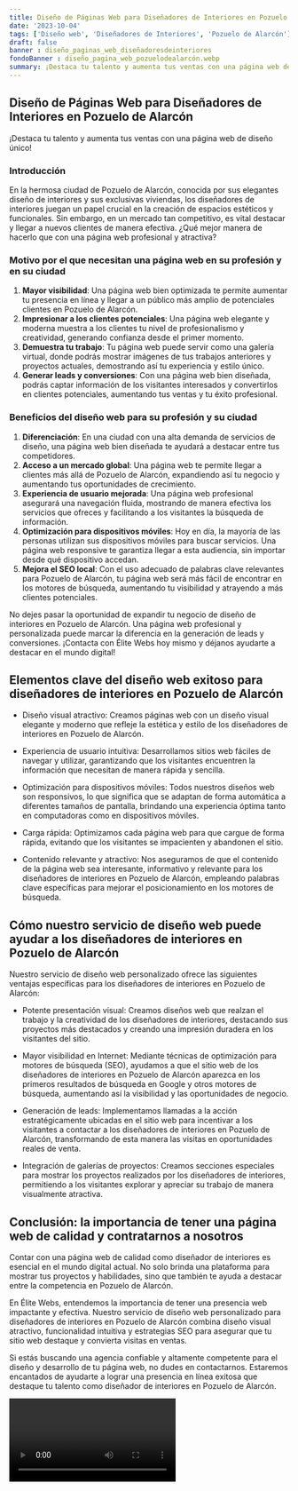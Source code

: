 ```yaml
---
title: Diseño de Páginas Web para Diseñadores de Interiores en Pozuelo de Alarcón
date: '2023-10-04'
tags: ['Diseño web', 'Diseñadores de Interiores', 'Pozuelo de Alarcón']
draft: false
banner : diseño_paginas_web_diseñadoresdeinteriores
fondoBanner : diseño_pagina_web_pozuelodealarcón.webp
summary: ¡Destaca tu talento y aumenta tus ventas con una página web de diseño único!
---
```


## Diseño de Páginas Web para Diseñadores de Interiores en Pozuelo de Alarcón

¡Destaca tu talento y aumenta tus ventas con una página web de diseño único!

### Introducción

En la hermosa ciudad de Pozuelo de Alarcón, conocida por sus elegantes diseño de interiores y sus exclusivas viviendas, los diseñadores de interiores juegan un papel crucial en la creación de espacios estéticos y funcionales. Sin embargo, en un mercado tan competitivo, es vital destacar y llegar a nuevos clientes de manera efectiva. ¿Qué mejor manera de hacerlo que con una página web profesional y atractiva?

### Motivo por el que necesitan una página web en su profesión y en su ciudad

1. **Mayor visibilidad**: Una página web bien optimizada te permite aumentar tu presencia en línea y llegar a un público más amplio de potenciales clientes en Pozuelo de Alarcón.
2. **Impresionar a los clientes potenciales**: Una página web elegante y moderna muestra a los clientes tu nivel de profesionalismo y creatividad, generando confianza desde el primer momento.
3. **Demuestra tu trabajo**: Tu página web puede servir como una galería virtual, donde podrás mostrar imágenes de tus trabajos anteriores y proyectos actuales, demostrando así tu experiencia y estilo único.
4. **Generar leads y conversiones**: Con una página web bien diseñada, podrás captar información de los visitantes interesados y convertirlos en clientes potenciales, aumentando tus ventas y tu éxito profesional.

### Beneficios del diseño web para su profesión y su ciudad

1. **Diferenciación**: En una ciudad con una alta demanda de servicios de diseño, una página web bien diseñada te ayudará a destacar entre tus competidores.
2. **Acceso a un mercado global**: Una página web te permite llegar a clientes más allá de Pozuelo de Alarcón, expandiendo así tu negocio y aumentando tus oportunidades de crecimiento.
3. **Experiencia de usuario mejorada**: Una página web profesional asegurará una navegación fluida, mostrando de manera efectiva los servicios que ofreces y facilitando a los visitantes la búsqueda de información.
4. **Optimización para dispositivos móviles**: Hoy en día, la mayoría de las personas utilizan sus dispositivos móviles para buscar servicios. Una página web responsive te garantiza llegar a esta audiencia, sin importar desde qué dispositivo accedan.
5. **Mejora el SEO local**: Con el uso adecuado de palabras clave relevantes para Pozuelo de Alarcón, tu página web será más fácil de encontrar en los motores de búsqueda, aumentando tu visibilidad y atrayendo a más clientes potenciales.

No dejes pasar la oportunidad de expandir tu negocio de diseño de interiores en Pozuelo de Alarcón. Una página web profesional y personalizada puede marcar la diferencia en la generación de leads y conversiones. ¡Contacta con Élite Webs hoy mismo y déjanos ayudarte a destacar en el mundo digital!

<GifSeo />

<Cta />

## Elementos clave del diseño web exitoso para diseñadores de interiores en Pozuelo de Alarcón

- Diseño visual atractivo: Creamos páginas web con un diseño visual elegante y moderno que refleje la estética y estilo de los diseñadores de interiores en Pozuelo de Alarcón.

- Experiencia de usuario intuitiva: Desarrollamos sitios web fáciles de navegar y utilizar, garantizando que los visitantes encuentren la información que necesitan de manera rápida y sencilla.

- Optimización para dispositivos móviles: Todos nuestros diseños web son responsivos, lo que significa que se adaptan de forma automática a diferentes tamaños de pantalla, brindando una experiencia óptima tanto en computadoras como en dispositivos móviles.

- Carga rápida: Optimizamos cada página web para que cargue de forma rápida, evitando que los visitantes se impacienten y abandonen el sitio.

- Contenido relevante y atractivo: Nos aseguramos de que el contenido de la página web sea interesante, informativo y relevante para los diseñadores de interiores en Pozuelo de Alarcón, empleando palabras clave específicas para mejorar el posicionamiento en los motores de búsqueda.

## Cómo nuestro servicio de diseño web puede ayudar a los diseñadores de interiores en Pozuelo de Alarcón

Nuestro servicio de diseño web personalizado ofrece las siguientes ventajas específicas para los diseñadores de interiores en Pozuelo de Alarcón:

- Potente presentación visual: Creamos diseños web que realzan el trabajo y la creatividad de los diseñadores de interiores, destacando sus proyectos más destacados y creando una impresión duradera en los visitantes del sitio.

- Mayor visibilidad en Internet: Mediante técnicas de optimización para motores de búsqueda (SEO), ayudamos a que el sitio web de los diseñadores de interiores en Pozuelo de Alarcón aparezca en los primeros resultados de búsqueda en Google y otros motores de búsqueda, aumentando así la visibilidad y las oportunidades de negocio.

- Generación de leads: Implementamos llamadas a la acción estratégicamente ubicadas en el sitio web para incentivar a los visitantes a contactar a los diseñadores de interiores en Pozuelo de Alarcón, transformando de esta manera las visitas en oportunidades reales de venta.

- Integración de galerías de proyectos: Creamos secciones especiales para mostrar los proyectos realizados por los diseñadores de interiores, permitiendo a los visitantes explorar y apreciar su trabajo de manera visualmente atractiva.

## Conclusión: la importancia de tener una página web de calidad y contratarnos a nosotros

Contar con una página web de calidad como diseñador de interiores es esencial en el mundo digital actual. No solo brinda una plataforma para mostrar tus proyectos y habilidades, sino que también te ayuda a destacar entre la competencia en Pozuelo de Alarcón.

En Élite Webs, entendemos la importancia de tener una presencia web impactante y efectiva. Nuestro servicio de diseño web personalizado para diseñadores de interiores en Pozuelo de Alarcón combina diseño visual atractivo, funcionalidad intuitiva y estrategias SEO para asegurar que tu sitio web destaque y convierta visitas en ventas.

Si estás buscando una agencia confiable y altamente competente para el diseño y desarrollo de tu página web, no dudes en contactarnos. Estaremos encantados de ayudarte a lograr una presencia en línea exitosa que destaque tu talento como diseñador de interiores en Pozuelo de Alarcón.

<Video />

<CtaBot job='Diseñadores de Interiores' city='Pozuelo de Alarcón'/>

<Gmaps query='Pozuelo de Alarcón+españa+maps' />